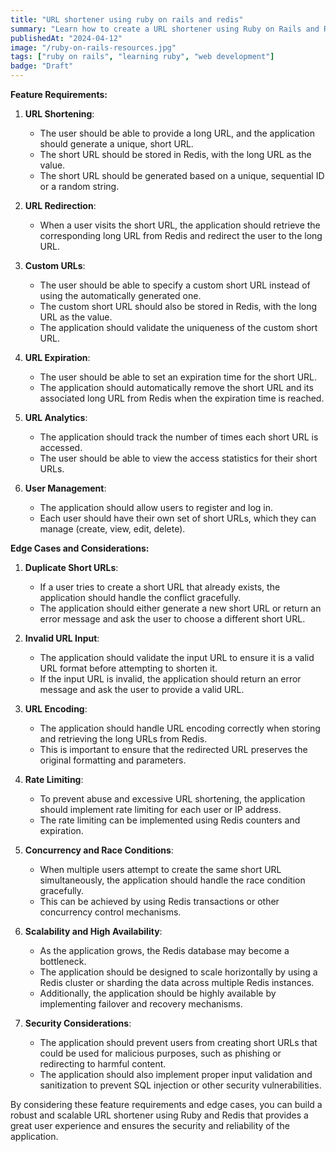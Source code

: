 ```yaml
---
title: "URL shortener using ruby on rails and redis"
summary: "Learn how to create a URL shortener using Ruby on Rails and Redis. This tutorial covers the basics of setting up a Rails project, integrating Redis, and building a simple URL shortener application."
publishedAt: "2024-04-12"
image: "/ruby-on-rails-resources.jpg"
tags: ["ruby on rails", "learning ruby", "web development"]
badge: "Draft"
---
```


**Feature Requirements:**

1. **URL Shortening**:
   - The user should be able to provide a long URL, and the application should generate a unique, short URL.
   - The short URL should be stored in Redis, with the long URL as the value.
   - The short URL should be generated based on a unique, sequential ID or a random string.

2. **URL Redirection**:
   - When a user visits the short URL, the application should retrieve the corresponding long URL from Redis and redirect the user to the long URL.

3. **Custom URLs**:
   - The user should be able to specify a custom short URL instead of using the automatically generated one.
   - The custom short URL should also be stored in Redis, with the long URL as the value.
   - The application should validate the uniqueness of the custom short URL.

4. **URL Expiration**:
   - The user should be able to set an expiration time for the short URL.
   - The application should automatically remove the short URL and its associated long URL from Redis when the expiration time is reached.

5. **URL Analytics**:
   - The application should track the number of times each short URL is accessed.
   - The user should be able to view the access statistics for their short URLs.

6. **User Management**:
   - The application should allow users to register and log in.
   - Each user should have their own set of short URLs, which they can manage (create, view, edit, delete).

**Edge Cases and Considerations:**

1. **Duplicate Short URLs**:
   - If a user tries to create a short URL that already exists, the application should handle the conflict gracefully.
   - The application should either generate a new short URL or return an error message and ask the user to choose a different short URL.

2. **Invalid URL Input**:
   - The application should validate the input URL to ensure it is a valid URL format before attempting to shorten it.
   - If the input URL is invalid, the application should return an error message and ask the user to provide a valid URL.

3. **URL Encoding**:
   - The application should handle URL encoding correctly when storing and retrieving the long URLs from Redis.
   - This is important to ensure that the redirected URL preserves the original formatting and parameters.

4. **Rate Limiting**:
   - To prevent abuse and excessive URL shortening, the application should implement rate limiting for each user or IP address.
   - The rate limiting can be implemented using Redis counters and expiration.

5. **Concurrency and Race Conditions**:
   - When multiple users attempt to create the same short URL simultaneously, the application should handle the race condition gracefully.
   - This can be achieved by using Redis transactions or other concurrency control mechanisms.

6. **Scalability and High Availability**:
   - As the application grows, the Redis database may become a bottleneck.
   - The application should be designed to scale horizontally by using a Redis cluster or sharding the data across multiple Redis instances.
   - Additionally, the application should be highly available by implementing failover and recovery mechanisms.

7. **Security Considerations**:
   - The application should prevent users from creating short URLs that could be used for malicious purposes, such as phishing or redirecting to harmful content.
   - The application should also implement proper input validation and sanitization to prevent SQL injection or other security vulnerabilities.

By considering these feature requirements and edge cases, you can build a robust and scalable URL shortener using Ruby and Redis that provides a great user experience and ensures the security and reliability of the application.
